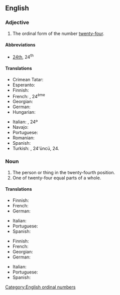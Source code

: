 ==English==
{{number box|en|24}}

===Adjective===
{{en-adj|-}}

# The ordinal form of the number [[twenty-four]].

====Abbreviations====
* [[24th]], 24<sup>th</sup>

====Translations====
{{trans-top|the ordinal form of the number twenty-four}}
* Crimean Tatar: {{t|crh|yigirmi dörtünci}}
* Esperanto: {{t|eo|dudek-kvara}}
* Finnish: {{t|fi|kahdeskymmenesneljäs}}
* French: {{t+|fr|vingt-quatrième}}, 24<sup>ème</sup>
* Georgian: {{t|ka|ოცდამეოთხე}}
* German: {{t|de|vierundzwanzigste}}
* Hungarian: {{t+|hu|huszonnegyedik}}
{{trans-mid}}
* Italian: {{t|it|ventiquattresimo}}, 24º
* Navajo: {{t|nv|naadįįdį́į́ʼ góneʼ}}
* Portuguese: {{t|pt|vigésimo quarto}}
* Romanian: {{t|ro|douăzeci și patrulea}}
* Spanish: {{t+|es|vigesimocuarto}}
* Turkish: {{t|tr|yirmi dördüncü}}, 24'üncü, 24.
{{trans-bottom}}

===Noun===
{{en-noun}}

# The person or thing in the twenty-fourth position.
# One of twenty-four equal parts of a whole.

====Translations====
{{trans-top|person or thing in the twenty-fourth position}}
* Finnish: {{t|fi|kahdeskymmenesneljäs}}
* French: {{t+|fr|vingt-quatrième|m|f}}
* German: {{t|de|vierundzwanzigste}}
{{trans-mid}}
* Italian: {{t|it|ventiquattresimo|m}}
* Portuguese: {{t|pt|vigésimo quarto}}
* Spanish: {{t|es|vigésimo cuarto}}
{{trans-bottom}}

{{trans-top|one of twenty-four equal parts of a whole}}
* Finnish: {{t|fi|kahdeskymmenesneljäsosa}}
* French: {{t+|fr|vingt-quatrième|m}}
* Georgian: {{t|ka|ოცდამეოთხედი}}
* German: {{t|de|vierundzwanzigste}}
{{trans-mid}}
* Italian: {{t|it|ventiquattresimo|m}}
* Portuguese: {{t|pt|vinte e quatro avos}}
* Spanish: {{t|es|vigésimo cuarto}}
{{trans-bottom}}

[[Category:English ordinal numbers]]